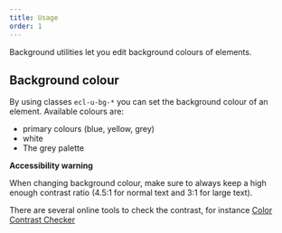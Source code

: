 ```yaml
---
title: Usage
order: 1
---
```



<Paragraph size="lead">
  Background utilities let you edit background colours of elements.
</Paragraph>

## Background colour

By using classes `ecl-u-bg-*` you can set the background colour of an element.
Available colours are:

- primary colours (blue, yellow, grey)
- white
- The <Link to="/ec/guidelines/colours/">grey palette</Link>

**Accessibility warning**

When changing background colour, make sure to always keep a high enough contrast ratio (4.5:1 for normal text and 3:1 for large text).

There are several online tools to check the contrast, for instance [Color Contrast Checker](https://webaim.org/resources/contrastchecker/)
